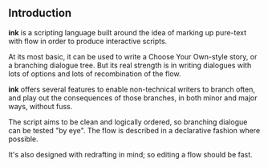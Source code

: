## Introduction

**ink** is a scripting language built around the idea of marking up pure-text with flow in order to produce interactive scripts. 

At its most basic, it can be used to write a Choose Your Own-style story, or a branching dialogue tree. But its real strength is in writing dialogues with lots of options and lots of recombination of the flow. 

**ink** offers several features to enable non-technical writers to branch often, and play out the consequences of those branches, in both minor and major ways, without fuss. 

The script aims to be clean and logically ordered, so branching dialogue can be tested "by eye". The flow is described in a declarative fashion where possible.

It's also designed with redrafting in mind; so editing a flow should be fast.
